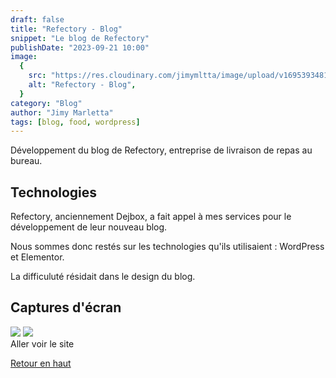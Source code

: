 ```yaml
---
draft: false
title: "Refectory - Blog"
snippet: "Le blog de Refectory"
publishDate: "2023-09-21 10:00"
image:
  {
    src: "https://res.cloudinary.com/jimymltta/image/upload/v1695393481/Refectory%20-%20Blog/refectory-blog-1_k2smkn.png",
    alt: "Refectory - Blog",
  }
category: "Blog"
author: "Jimy Marletta"
tags: [blog, food, wordpress]
---
```



Développement du blog de Refectory, entreprise de livraison de repas au bureau.

## Technologies

Refectory, anciennement Dejbox, a fait appel à mes services pour le développement de leur nouveau blog.

Nous sommes donc restés sur les technologies qu'ils utilisaient : WordPress et Elementor.

La difficuluté résidait dans le design du blog.

## Captures d'écran

<img src="https://res.cloudinary.com/jimymltta/image/upload/v1695393481/Refectory%20-%20Blog/refectory-blog-1_k2smkn.png" />
<img src="https://res.cloudinary.com/jimymltta/image/upload/v1695393479/Refectory%20-%20Blog/refectory-blog-2_gdbugq.png" />

<br />
<div>
  <Link href="https://blog.refectory.fr/">Aller voir le site</Link>
</div>

[Retour en haut](#top)

